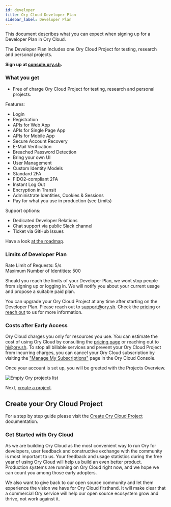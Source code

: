 ```yaml
---
id: developer
title: Ory Cloud Developer Plan
sidebar_label: Developer Plan
---
```


This document describes what you can expect when signing up for a Developer Plan
in Ory Cloud.

The Developer Plan includes one Ory Cloud Project for testing, research and
personal projects.

**Sign up at [console.ory.sh](https://console.ory.sh/registration).**

### What you get

- Free of charge Ory Cloud Project for testing, research and personal projects.

Features:

- Login
- Registration
- APIs for Web App
- APIs for Single Page App
- APIs for Mobile App
- Secure Account Recovery
- E-Mail Verification
- Breached Password Detection
- Bring your own UI
- User Management
- Custom Identity Models
- Standard 2FA
- FIDO2-compliant 2FA
- Instant Log Out
- Encryption in Transit
- Administrate Identities, Cookies & Sessions
- Pay for what you use in production (see Limits)

Support options:

- Dedicated Developer Relations
- Chat support via public Slack channel
- Ticket via GitHub Issues

Have a look [at the roadmap](./cloud-roadmap.mdx).

### Limits of Developer Plan

Rate Limit of Requests: 5/s  
Maximum Number of Identities: 500

Should you reach the limits of your Developer Plan, we wont stop people from
signing up or logging in. We will notify you about your current usage and
propose a suitable paid plan.

You can upgrade your Ory Cloud Project at any time after starting on the
Developer Plan. Please reach out to support@ory.sh. Check the
[pricing](https://www.ory.sh/pricing/) or [reach out](mailto:hi@ory.sh) to us
for more information.

### Costs after Early Access

Ory Cloud charges you only for resources you use. You can estimate the cost of
using Ory Cloud by consulting the [pricing page](https://www.ory.sh/pricing/) or
reaching out to hi@ory.sh. To stop all billable services and prevent your Ory
Cloud Project from incurring charges, you can cancel your Ory Cloud subscription
by visiting the
["Manage My Subscriptions"](https://api.console.ory.sh/backoffice/public/customer/portal)
page in the Ory Cloud Console.

Once your account is set up, you will be greeted with the Projects Overview.

![Empty Ory projects list](../images/get-started/project-list-empty.png)

Next, [create a project](https://console.ory.sh/projects/create).

## Create your Ory Cloud Project

For a step by step guide please visit the
[Create Ory Cloud Project](./start-building/create-project.mdx) documentation.

### Get Started with Ory Cloud

As we are building Ory Cloud as the most convenient way to run Ory for
developers, user feedback and constructive exchange with the community is most
important to us. Your feedback and usage statistics during the free year of
using Ory Cloud will help us build an even better product. Production systems
are running on Ory Cloud right now, and we hope we can count you among those
early adopters.

We also want to give back to our open source community and let them experience
the vision we have for Ory Cloud firsthand. It will make clear that a commercial
Ory service will help our open source ecosystem grow and thrive, not work
against it.
